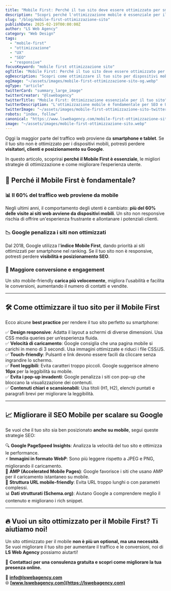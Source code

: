 ```yaml
---
title: "Mobile First: Perché il tuo sito deve essere ottimizzato per smartphone"
description: "Scopri perché l'ottimizzazione mobile è essenziale per il successo online. Strategie, best practice e strumenti per migliorare l'esperienza utente e il ranking SEO."
slug: "/blog/mobile-first-ottimizzazione-sito"
publishDate: 2025-02-19T00:00:00Z
author: "LS Web Agency"
category: "Web Design"
tags:
  - "mobile-first"
  - "ottimizzazione"
  - "UX"
  - "SEO"
  - "responsive"
focusKeyword: "mobile first ottimizzazione sito"
ogTitle: "Mobile First: Perché il tuo sito deve essere ottimizzato per smartphone"
ogDescription: "Scopri come ottimizzare il tuo sito per dispositivi mobili e migliorare il ranking SEO con un approccio Mobile First."
ogImage: "~/assets/images/mobile-first-ottimizzazione-sito-og.webp"
ogType: "article"
twitterCard: "summary_large_image"
twitterCreator: "@lswebagency"
twitterTitle: "Mobile First: Ottimizzazione essenziale per il tuo sito"
twitterDescription: "L'ottimizzazione mobile è fondamentale per SEO e UX. Scopri strategie e strumenti per migliorare la tua presenza online."
twitterImage: "~/assets/images/mobile-first-ottimizzazione-sito-twitter.webp"
robots: "index, follow"
canonical: "https://www.lswebagency.com/mobile-first-ottimizzazione-sito"
image: "~/assets/images/mobile-first-ottimizzazione-sito.webp"
---
```




Oggi la maggior parte del traffico web proviene da **smartphone e tablet**. Se il tuo sito non è ottimizzato per i dispositivi mobili, potresti perdere **visitatori, clienti e posizionamento su Google**.  

In questo articolo, scoprirai **perché il Mobile First è essenziale**, le migliori strategie di ottimizzazione e come migliorare l’esperienza utente.

## 🚀 Perché il Mobile First è fondamentale?

### 📊 Il 60% del traffico web proviene da mobile  
Negli ultimi anni, il comportamento degli utenti è cambiato: **più del 60% delle visite ai siti web avviene da dispositivi mobili**. Un sito non responsive rischia di offrire un'esperienza frustrante e allontanare i potenziali clienti.

### 📉 Google penalizza i siti non ottimizzati  
Dal 2018, Google utilizza l'**indice Mobile First**, dando priorità ai siti ottimizzati per smartphone nel ranking. Se il tuo sito non è responsive, potresti perdere **visibilità e posizionamento SEO**.

### 🎯 Maggiore conversione e engagement  
Un sito mobile-friendly **carica più velocemente**, migliora l’usabilità e facilita le conversioni, aumentando il numero di contatti e vendite.

---

## 🛠 Come ottimizzare il tuo sito per il Mobile First

Ecco alcune **best practice** per rendere il tuo sito perfetto su smartphone:

✅ **Design responsive**: Adatta il layout a schermi di diverse dimensioni. Usa CSS media queries per un’esperienza fluida.  
✅ **Velocità di caricamento**: Google consiglia che una pagina mobile si carichi in meno di 3 secondi. Usa immagini ottimizzate e riduci i file CSS/JS.  
✅ **Touch-friendly**: Pulsanti e link devono essere facili da cliccare senza ingrandire lo schermo.  
✅ **Font leggibili**: Evita caratteri troppo piccoli. Google suggerisce almeno **16px** per la leggibilità su mobile.  
✅ **Evita i pop-up invadenti**: Google penalizza i siti con pop-up che bloccano la visualizzazione dei contenuti.  
✅ **Contenuti chiari e scansionabili**: Usa titoli (H1, H2), elenchi puntati e paragrafi brevi per migliorare la leggibilità.  

---

## 📈 Migliorare il SEO Mobile per scalare su Google  

Se vuoi che il tuo sito sia ben posizionato **anche su mobile**, segui queste strategie SEO:

🔍 **Google PageSpeed Insights**: Analizza la velocità del tuo sito e ottimizza le performance.  
⚡ **Immagini in formato WebP**: Sono più leggere rispetto a JPEG e PNG, migliorando il caricamento.  
📱 **AMP (Accelerated Mobile Pages)**: Google favorisce i siti che usano AMP per il caricamento istantaneo su mobile.  
🔗 **Struttura URL mobile-friendly**: Evita URL troppo lunghi o con parametri complessi.  
📊 **Dati strutturati (Schema.org)**: Aiutano Google a comprendere meglio il contenuto e migliorano i rich snippet.  

---

## 🔥 Vuoi un sito ottimizzato per il Mobile First? Ti aiutiamo noi!

Un sito ottimizzato per il mobile **non è più un optional, ma una necessità**. Se vuoi migliorare il tuo sito per aumentare il traffico e le conversioni, noi di **LS Web Agency** possiamo aiutarti!  

📌 **Contattaci per una consulenza gratuita e scopri come migliorare la tua presenza online.**  

📧 **info@lswebagency.com**  
🌐 **[www.lswebagency.com](https://lswebagency.com)**  
